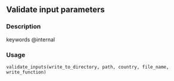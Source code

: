 
## Validate input parameters {.unnumbered}


### Description

keywords @internal



### Usage

<pre><code class='language-R'>validate_inputs(write_to_directory, path, country, file_name, write_function)
</code></pre>

